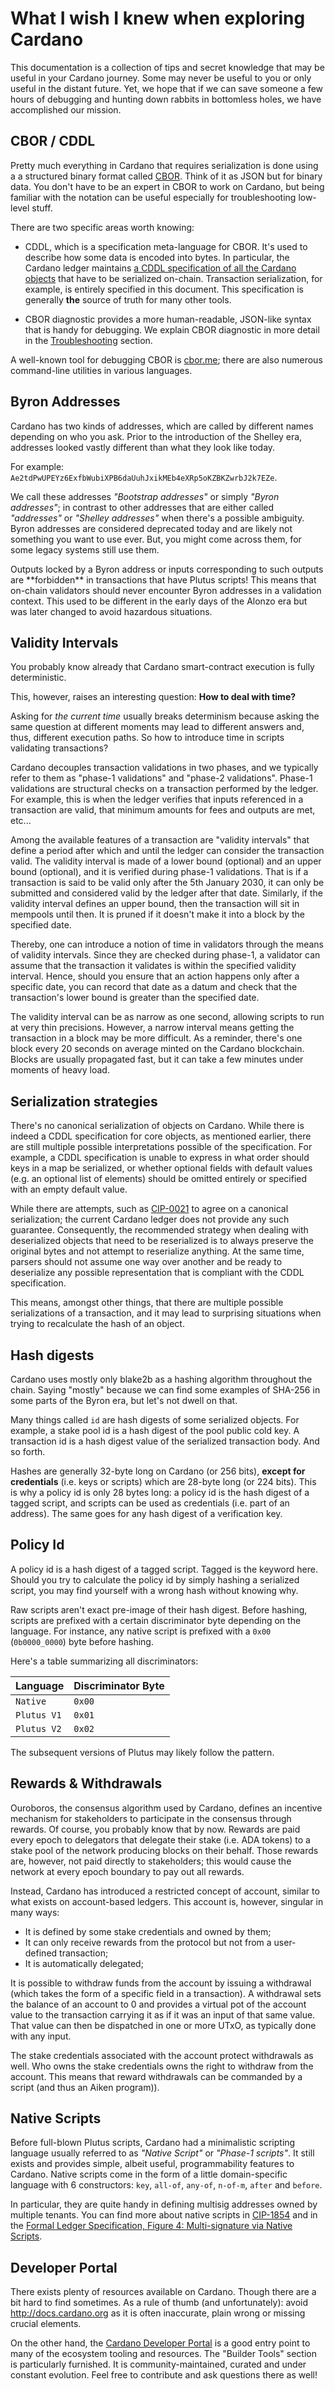 
# What I wish I knew when exploring Cardano

This documentation is a collection of tips and secret knowledge that may be
useful in your Cardano journey. Some may never be useful to you or only useful
in the distant future. Yet, we hope that if we can save someone a few hours of
debugging and hunting down rabbits in bottomless holes, we have accomplished
our mission.

## CBOR / CDDL

Pretty much everything in Cardano that requires serialization is done using a a
structured binary format called [CBOR](https://www.rfc-editor.org/rfc/rfc8949).
Think of it as JSON but for binary data. You don't have to be an expert in CBOR
to work on Cardano, but being familiar with the notation can be useful
especially for troubleshooting low-level stuff.

There are two specific areas worth knowing:

- CDDL, which is a specification meta-language for CBOR. It's used to describe
  how some data is encoded into bytes. In particular, the Cardano ledger
  maintains [a CDDL specification of all the Cardano
  objects](https://github.com/input-output-hk/cardano-ledger/blob/81548171f2cd336714bb0425640a6553c46aa09e/eras/babbage/test-suite/cddl-files/babbage.cddl)
  that have to be serialized on-chain. Transaction serialization, for example, is
  entirely specified in this document. This specification is generally **the**
  source of truth for many other tools.

- CBOR diagnostic provides a more human-readable, JSON-like syntax that
  is handy for debugging. We explain CBOR diagnostic in more detail in the
  [Troubleshooting](/language-tour/troubleshooting#cbor-diagnostic) section.

A well-known tool for debugging CBOR is [cbor.me](https://cbor.me); there are
also numerous command-line utilities in various languages.

## Byron Addresses

Cardano has two kinds of addresses, which are called by different names
depending on who you ask. Prior to the introduction of the Shelley era,
addresses looked vastly different than what they look like today.

For example: `Ae2tdPwUPEYz6ExfbWubiXPB6daUuhJxikMEb4eXRp5oKZBKZwrbJ2k7EZe`.

We call these addresses _"Bootstrap addresses"_ or simply _"Byron addresses"_;
in contrast to other addresses that are either called _"addresses"_ or
_"Shelley addresses"_ when there's a possible ambiguity. Byron addresses are
considered deprecated today and are likely not something you want to use ever.
But, you might come across them, for some legacy systems still use them.

<Callout type="info">
Outputs locked by a Byron address or inputs corresponding to such outputs are
**forbidden** in transactions that have Plutus scripts! This means that
on-chain validators should never encounter Byron addresses in a validation
context. This used to be different in the early days of the Alonzo era but was
later changed to avoid hazardous situations.
</Callout>

## Validity Intervals

You probably know already that Cardano smart-contract execution is fully
deterministic.

This, however, raises an interesting question: **How to deal with time?**

Asking for _the current time_ usually breaks determinism because asking the
same question at different moments may lead to different answers and, thus,
different execution paths. So how to introduce time in scripts validating
transactions?

Cardano decouples transaction validations in two phases, and we typically refer
to them as "phase-1 validations" and "phase-2 validations". Phase-1 validations
are structural checks on a transaction performed by the ledger. For example,
this is when the ledger verifies that inputs referenced in a transaction are
valid, that minimum amounts for fees and outputs are met, etc...

Among the available features of a transaction are "validity intervals" that
define a period after which and until the ledger can consider the transaction
valid. The validity interval is made of a lower bound (optional) and an upper
bound (optional), and it is verified during phase-1 validations. That is if a
transaction is said to be valid only after the 5th January 2030, it can only be
submitted and considered valid by the ledger after that date. Similarly, if the
validity interval defines an upper bound, then the transaction will sit in
mempools until then. It is pruned if it doesn't make it into a block by the
specified date.

Thereby, one can introduce a notion of time in validators through the means of
validity intervals. Since they are checked during phase-1, a validator can
assume that the transaction it validates is within the specified validity
interval. Hence, should you ensure that an action happens only after a specific
date, you can record that date as a datum and check that the transaction's
lower bound is greater than the specified date.

The validity interval can be as narrow as one second, allowing scripts to run at
very thin precisions. However, a narrow interval means getting the
transaction in a block may be more difficult. As a reminder, there's one block
every 20 seconds on average minted on the Cardano blockchain. Blocks are
usually propagated fast, but it can take a few minutes under moments of heavy
load.

## Serialization strategies

There's no canonical serialization of objects on Cardano. While there is indeed
a CDDL specification for core objects, as mentioned earlier, there are still
multiple possible interpretations possible of the specification. For example, a
CDDL specification is unable to express in what order should keys in a map be
serialized, or whether optional fields with default values (e.g. an optional
list of elements) should be omitted entirely or specified with an empty default
value.

While there are attempts, such as
[CIP-0021](https://github.com/cardano-foundation/CIPs/tree/master/CIP-0021) to
agree on a canonical serialization; the current Cardano ledger does not provide
any such guarantee. Consequently, the recommended strategy when dealing with
deserialized objects that need to be reserialized is to always preserve the
original bytes and not attempt to reserialize anything. At the same time,
parsers should not assume one way over another and be ready to deserialize any
possible representation that is compliant with the CDDL specification.

This means, amongst other things, that there are multiple possible
serializations of a transaction, and it may lead to surprising situations when
trying to recalculate the hash of an object.

## Hash digests

Cardano uses mostly only blake2b as a hashing algorithm throughout the
chain. Saying "mostly" because we can find some examples of SHA-256 in some
parts of the Byron era, but let's not dwell on that.

Many things called `id` are hash digests of some serialized objects.
For example, a stake pool id is a hash digest of the pool
public cold key. A transaction id is a hash digest value of the serialized
transaction body. And so forth.

Hashes are generally 32-byte long on Cardano (or 256 bits), **except for
credentials** (i.e. keys or scripts) which are 28-byte long (or 224 bits). This
is why a policy id is only 28 bytes long: a policy id is the hash digest of
a tagged script, and scripts can be used as credentials (i.e. part of
an address). The same goes for any hash digest of a verification key.

## Policy Id

A policy id is a hash digest of a tagged script. Tagged is the keyword here.
Should you try to calculate the policy id by simply hashing a serialized
script, you may find yourself with a wrong hash without knowing why.

Raw scripts aren't exact pre-image of their hash digest. Before hashing,
scripts are prefixed with a certain discriminator byte depending on the
language. For instance, any native script is prefixed with a `0x00`
(`0b0000_0000`) byte before hashing.

Here's a table summarizing all discriminators:

| Language    | Discriminator Byte   |
| ---         | ---                  |
| `Native`    | `0x00`               |
| `Plutus V1` | `0x01`               |
| `Plutus V2` | `0x02`               |

The subsequent versions of Plutus may likely follow the pattern.

## Rewards & Withdrawals

Ouroboros, the consensus algorithm used by Cardano, defines an incentive
mechanism for stakeholders to participate in the consensus through rewards. Of
course, you probably know that by now. Rewards are paid every epoch to
delegators that delegate their stake (i.e. ADA tokens) to a stake pool of the
network producing blocks on their behalf. Those rewards are, however, not paid
directly to stakeholders; this would cause the network at every epoch boundary
to pay out all rewards.

Instead, Cardano has introduced a restricted concept of account, similar to
what exists on account-based ledgers. This account is, however, singular in
many ways:

- It is defined by some stake credentials and owned by them;
- It can only receive rewards from the protocol but not from a user-defined transaction;
- It is automatically delegated;

It is possible to withdraw funds from the account by issuing a withdrawal
(which takes the form of a specific field in a transaction). A withdrawal sets
the balance of an account to 0 and provides a virtual pot of the account value
to the transaction carrying it as if it was an input of that same value. That
value can then be dispatched in one or more UTxO, as typically done with
any input.

The stake credentials associated with the account protect withdrawals as well.
Who owns the stake credentials owns the right to withdraw from the account.
This means that reward withdrawals can be commanded by a script (and
thus an Aiken program)).

## Native Scripts

Before full-blown Plutus scripts, Cardano had a minimalistic scripting language
usually referred to as _"Native Script"_ or _"Phase-1 scripts"_. It still
exists and provides simple, albeit useful, programmability features to Cardano.
Native scripts come in the form of a little domain-specific language with 6
constructors: `key`, `all-of`, `any-of`, `n-of-m`, `after` and `before`.

In particular, they are quite handy in defining multisig addresses owned by
multiple tenants. You can find more about native scripts in
[CIP-1854](https://github.com/cardano-foundation/CIPs/tree/master/CIP-1854#overview)
and in the [Formal Ledger Specification, Figure 4: Multi-signature via Native
Scripts](https://github.com/input-output-hk/cardano-ledger/releases/latest/download/shelley-ledger.pdf).

## Developer Portal

There exists plenty of resources available on Cardano. Though there are a bit
hard to find sometimes. As a rule of thumb (and unfortunately): avoid
http://docs.cardano.org as it is often inaccurate, plain wrong or missing
crucial elements.

On the other hand, the [Cardano Developer
Portal](https://developers.cardano.org/) is a good entry point to many of the
ecosystem tooling and resources. The "Builder Tools" section is particularly
furnished. It is community-maintained, curated and under constant evolution.
Feel free to contribute and ask questions there as well!
